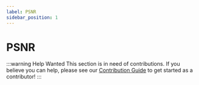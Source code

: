 ```yaml
---
label: PSNR
sidebar_position: 1
---
```


# PSNR

:::warning Help Wanted
This section is in need of contributions. If you believe you can help, please see our [Contribution Guide](../contribution-guide.mdx) to get started as a contributor!
:::